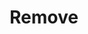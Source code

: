 ---
title: "Remove"
description: "Guide on how to remove collections and stop applying sorting rules."
---